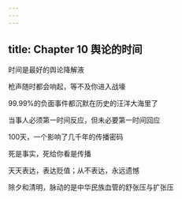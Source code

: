 ```yaml
---
---
---
```

title: Chapter 10 舆论的时间
---


时间是最好的舆论降解液

枪声随时都会响起，等不及你进入战壕

99.99%的负面事件都沉默在历史的汪洋大海里了

当事人必须第一时间反应，但未必要第一时间回应

100天，一个影响了几千年的传播密码

死是事实，死给你看是传播

天天表达，表达贬值；从不表达，永远遗憾

除夕和清明，脉动的是中华民族血管的舒张压与扩张压

